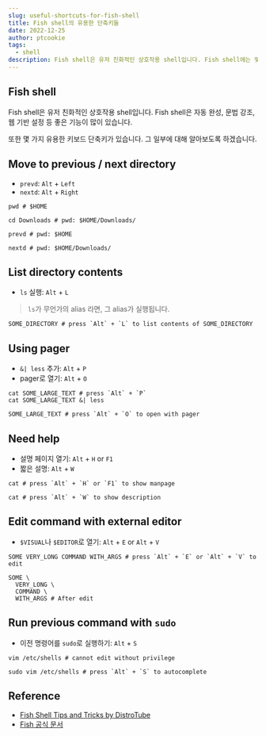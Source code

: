 ```yaml
---
slug: useful-shortcuts-for-fish-shell
title: Fish shell의 유용한 단축키들
date: 2022-12-25
author: ptcookie
tags:
  - shell
description: Fish shell은 유저 친화적인 상호작용 shell입니다. Fish shell에는 몇 가지 유용한 키보드 단축키가 있습니다.
---
```


## Fish shell

Fish shell은 유저 친화적인 상호작용 shell입니다.
Fish shell은 자동 완성, 문법 강조, 웹 기반 설정 등 좋은 기능이 많이 있습니다.

또한 몇 가지 유용한 키보드 단축키가 있습니다. 그 일부에 대해 알아보도록 하겠습니다.

## Move to previous / next directory

- `prevd`: `Alt` + `Left`
- `nextd`: `Alt` + `Right`

```shell
pwd # $HOME

cd Downloads # pwd: $HOME/Downloads/

prevd # pwd: $HOME

nextd # pwd: $HOME/Downloads/
```

## List directory contents

- `ls` 실행: `Alt` + `L`

> `ls`가 무언가의 alias 라면, 그 alias가 실행됩니다.

```shell
SOME_DIRECTORY # press `Alt` + `L` to list contents of SOME_DIRECTORY
```

## Using pager

- `&| less` 추가: `Alt` + `P`
- pager로 열기: `Alt` + `O`

```shell
cat SOME_LARGE_TEXT # press `Alt` + `P`
cat SOME_LARGE_TEXT &| less

SOME_LARGE_TEXT # press `Alt` + `O` to open with pager
```

## Need help

- 설명 페이지 열기: `Alt` + `H` or `F1`
- 짧은 설명: `Alt` + `W`

```shell
cat # press `Alt` + `H` or `F1` to show manpage

cat # press `Alt` + `W` to show description
```

## Edit command with external editor

- `$VISUAL`나 `$EDITOR`로 열기: `Alt` + `E` or `Alt` + `V`

```shell
SOME VERY_LONG COMMAND WITH_ARGS # press `Alt` + `E` or `Alt` + `V` to edit

SOME \
  VERY_LONG \
  COMMAND \
  WITH_ARGS # After edit
```

## Run previous command with `sudo`

- 이전 명령어를 `sudo`로 실행하기: `Alt` + `S`

```shell
vim /etc/shells # cannot edit without privilege

sudo vim /etc/shells # press `Alt` + `S` to autocomplete
```

## Reference
- [Fish Shell Tips and Tricks by DistroTube](https://youtu.be/8GN9D-OnG-A)
- [Fish 공식 문서](https://fishshell.com/docs/current/interactive.html#shared-bindings)
